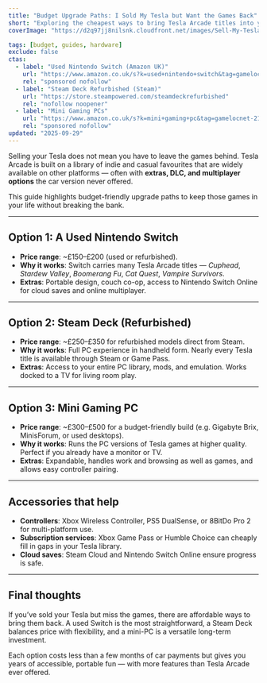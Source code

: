```yaml
---
title: "Budget Upgrade Paths: I Sold My Tesla but Want the Games Back"
short: "Exploring the cheapest ways to bring Tesla Arcade titles into your home or on the go."
coverImage: "https://d2q97jj8nilsnk.cloudfront.net/images/Sell-My-Tesla-Online.jpg"

tags: [budget, guides, hardware]
exclude: false
ctas:
  - label: "Used Nintendo Switch (Amazon UK)"
    url: "https://www.amazon.co.uk/s?k=used+nintendo+switch&tag=gamelocnet-21"
    rel: "sponsored nofollow"
  - label: "Steam Deck Refurbished (Steam)"
    url: "https://store.steampowered.com/steamdeckrefurbished"
    rel: "nofollow noopener"
  - label: "Mini Gaming PCs"
    url: "https://www.amazon.co.uk/s?k=mini+gaming+pc&tag=gamelocnet-21"
    rel: "sponsored nofollow"
updated: "2025-09-29"
---
```



Selling your Tesla does not mean you have to leave the games behind. Tesla Arcade is built on a library of indie and casual favourites that are widely available on other platforms — often with **extras, DLC, and multiplayer options** the car version never offered.  

This guide highlights budget-friendly upgrade paths to keep those games in your life without breaking the bank.

---

## Option 1: A Used Nintendo Switch

- **Price range**: ~£150–£200 (used or refurbished).  
- **Why it works**: Switch carries many Tesla Arcade titles — *Cuphead*, *Stardew Valley*, *Boomerang Fu*, *Cat Quest*, *Vampire Survivors*.  
- **Extras**: Portable design, couch co-op, access to Nintendo Switch Online for cloud saves and online multiplayer.  

<AffiliateLinks slug="cuphead" />
<AffiliateLinks slug="stardew-valley" />

---

## Option 2: Steam Deck (Refurbished)

- **Price range**: ~£250–£350 for refurbished models direct from Steam.  
- **Why it works**: Full PC experience in handheld form. Nearly every Tesla title is available through Steam or Game Pass.  
- **Extras**: Access to your entire PC library, mods, and emulation. Works docked to a TV for living room play.  

<AffiliateLinks slug="vampire-survivors" />
<AffiliateLinks slug="the-battle-of-polytopia" />

---

## Option 3: Mini Gaming PC

- **Price range**: ~£300–£500 for a budget-friendly build (e.g. Gigabyte Brix, MinisForum, or used desktops).  
- **Why it works**: Runs the PC versions of Tesla games at higher quality. Perfect if you already have a monitor or TV.  
- **Extras**: Expandable, handles work and browsing as well as games, and allows easy controller pairing.  

---

## Accessories that help

- **Controllers**: Xbox Wireless Controller, PS5 DualSense, or 8BitDo Pro 2 for multi-platform use.  
- **Subscription services**: Xbox Game Pass or Humble Choice can cheaply fill in gaps in your Tesla library.  
- **Cloud saves**: Steam Cloud and Nintendo Switch Online ensure progress is safe.  

---

## Final thoughts

If you’ve sold your Tesla but miss the games, there are affordable ways to bring them back. A used Switch is the most straightforward, a Steam Deck balances price with flexibility, and a mini-PC is a versatile long-term investment.  

Each option costs less than a few months of car payments but gives you years of accessible, portable fun — with more features than Tesla Arcade ever offered.

